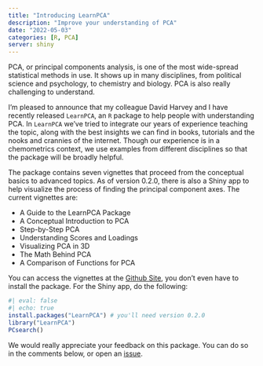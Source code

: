 ```yaml
---
title: "Introducing LearnPCA"
description: "Improve your understanding of PCA"
date: "2022-05-03"
categories: [R, PCA]
server: shiny
---
```


PCA, or principal components analysis, is one of the most wide-spread statistical methods in use.  It shows up in many disciplines, from political science and psychology, to chemistry and biology.  PCA is also really challenging to understand.

I'm pleased to announce that my colleague David Harvey and I have recently released `LearnPCA`, an `R` package to help people with understanding PCA.  In `LearnPCA` we've tried to integrate our years of experience teaching the topic, along with the best insights we can find in books, tutorials and the nooks and crannies of the internet.  Though our experience is in a chemometrics context, we use examples from different disciplines so that the package will be broadly helpful.

The package contains seven vignettes that proceed from the conceptual basics to advanced topics.  As of version 0.2.0, there is also a Shiny app to help visualize the process of finding the principal component axes. The current vignettes are:

* A Guide to the LearnPCA Package
* A Conceptual Introduction to PCA
* Step-by-Step PCA
* Understanding Scores and Loadings
* Visualizing PCA in 3D
* The Math Behind PCA
* A Comparison of Functions for PCA

You can access the vignettes at the [Github Site](https://bryanhanson.github.io/LearnPCA/), you don't even have to install the package.  For the Shiny app, do the following:

```r
#| eval: false
#| echo: true
install.packages("LearnPCA") # you'll need version 0.2.0
library("LearnPCA")
PCsearch()
```

We would really appreciate your feedback on this package.  You can do so in the comments below, or open an [issue](https://github.com/bryanhanson/LearnPCA/issues).
